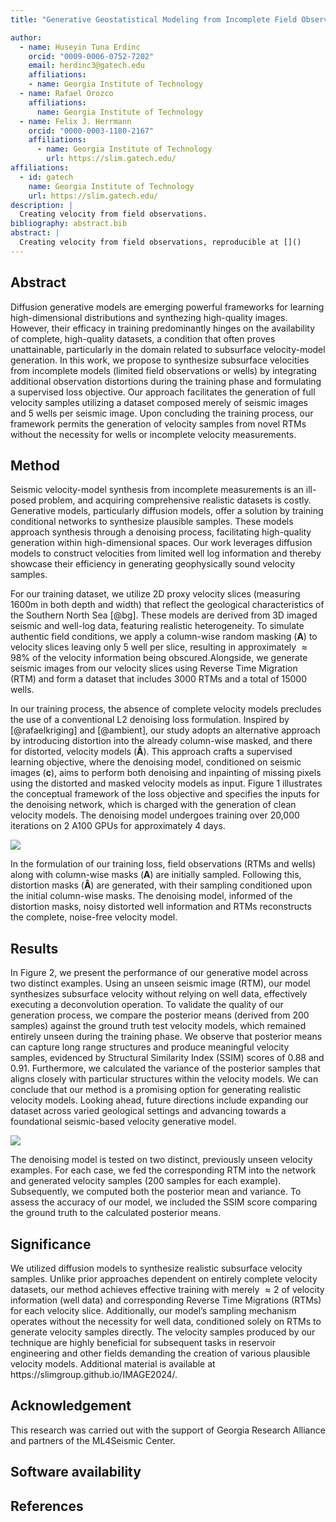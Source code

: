 ```yaml
---
title: "Generative Geostatistical Modeling from Incomplete Field Observations and Data"

author:
  - name: Huseyin Tuna Erdinc
    orcid: "0009-0006-0752-7202"
    email: herdinc3@gatech.edu
    affiliations:
    - name: Georgia Institute of Technology
  - name: Rafael Orozco
    affiliations:
      name: Georgia Institute of Technology
  - name: Felix J. Herrmann
    orcid: "0000-0003-1180-2167"
    affiliations:
      - name: Georgia Institute of Technology
        url: https://slim.gatech.edu/
affiliations:
  - id: gatech
    name: Georgia Institute of Technology
    url: https://slim.gatech.edu/
description: | 
  Creating velocity from field observations.
bibliography: abstract.bib
abstract: |
  Creating velocity from field observations, reproducible at []()
---
```


::: hidden
$$
    \newcommand{\pluseq}{\mathrel{+}=}
$$
:::

## Abstract

Diffusion generative models are emerging powerful frameworks for learning high-dimensional distributions and synthezing high-quality images. However, their efficacy in training predominantly hinges on the availability of complete, high-quality datasets, a condition that often proves unattainable, particularly in the domain related to subsurface velocity-model generation. In this work, we propose to synthesize subsurface velocities from incomplete models (limited field observations or wells) by integrating additional observation distortions during the training phase and formulating a supervised loss objective. 
Our approach facilitates the generation of full velocity samples utilizing a dataset composed merely of seismic images and 5 wells per seismic image. Upon concluding the training process, our framework permits the generation of velocity samples from novel RTMs without the necessity for wells or incomplete velocity measurements.

## Method

Seismic velocity-model synthesis from incomplete measurements is an ill-posed problem, and acquiring comprehensive realistic datasets is costly. Generative models, particularly diffusion models, offer a solution by training conditional networks to synthesize plausible samples. These models approach synthesis through a denoising process, facilitating high-quality generation within high-dimensional spaces. Our work leverages diffusion models to construct velocities from limited well log information and thereby showcase their efficiency in generating geophysically sound velocity samples.

For our training dataset, we utilize 2D proxy velocity slices (measuring 1600m in both depth and width) that reflect the geological characteristics of the Southern North Sea [@bg]. These models are derived from 3D imaged seismic and well-log data, featuring realistic heterogeneity. To simulate authentic field conditions, we apply a column-wise random masking ($\mathbf{A}$) to velocity slices leaving only 5 well per slice, resulting in approximately $\approx 98\%$ of the velocity information being obscured.Alongside, we generate seismic images from our velocity slices using Reverse Time Migration (RTM) and form a dataset that includes 3000 RTMs and a total of 15000 wells.

In our training process, the absence of complete velocity models precludes the use of a conventional L2 denoising loss formulation. Inspired by [@rafaelkriging] and [@ambient], our study adopts an alternative approach by introducing distortion into the already column-wise masked, and there for distorted, velocity models ($\mathbf{\hat{A}}$). This approach crafts a supervised learning objective, where the denoising model, conditioned on seismic images ($\mathbf{c}$), aims to perform both denoising and inpainting of missing pixels using the distorted and masked velocity models as input. Figure 1 illustrates the conceptual framework of the loss objective and specifies the inputs for the denoising network, which is charged with the generation of clean velocity models. The denoising model undergoes training over 20,000 iterations on 2 A100 GPUs for approximately 4 days.


::: {#fig-sup }
![](figures/IMAGE2024_figure1_new.png)

In the formulation of our training loss, field observations (RTMs and wells) along with column-wise masks ($\mathbf{A}$) are initially sampled. Following this, distortion masks ($\mathbf{\hat{A}}$) are generated, with their sampling conditioned upon the initial column-wise masks. The denoising model, informed of the distortion masks, noisy distorted well information and RTMs reconstructs the complete, noise-free velocity model. 
:::

## Results

In Figure 2, we present the performance of our generative model across two distinct examples. Using an unseen seismic image (RTM), our model synthesizes subsurface velocity without relying on well data, effectively executing a deconvolution operation. To validate the quality of our generation process, we compare the posterior means (derived from 200 samples) against the ground truth test velocity models, which remained entirely unseen during the training phase. We observe that posterior means can capture long range structures and produce meaningful velocity samples, evidenced by Structural Similarity Index (SSIM) scores of 0.88 and 0.91. Furthermore, we calculated the variance of the posterior samples that aligns closely with particular structures within the velocity models. We can conclude that our method is a promising option for generating realistic velocity models. Looking ahead, future directions include expanding our dataset across varied geological settings and advancing towards a foundational seismic-based velocity generative model.


::: {#fig-unsup }
![](figures/IMAGE2024_figure2_new.png)

The denoising model is tested on two distinct, previously unseen velocity examples. For each case, we fed the corresponding RTM into the network and generated velocity samples (200 samples for each example). Subsequently, we computed both the posterior mean and variance. To assess the accuracy of our model, we included the SSIM score comparing the ground truth to the calculated posterior means.
:::
 

## Significance

We utilized diffusion models to synthesize realistic subsurface velocity samples. Unlike prior approaches dependent on entirely complete velocity datasets, our method achieves effective training with merely $\approx 2%$ of velocity information (well data) and corresponding Reverse Time Migrations (RTMs) for each velocity slice. Additionally, our model's sampling mechanism operates without the necessity for well data, conditioned solely on RTMs to generate velocity samples directly. The velocity samples produced by our technique are highly beneficial for subsequent tasks in reservoir engineering and other fields demanding the creation of various plausible velocity models. Additional material is available at https://slimgroup.github.io/IMAGE2024/.


## Acknowledgement {.appendix}

This research was carried out with the support of Georgia Research Alliance and partners of the ML4Seismic Center.


## Software availability {.appendix}

## References
